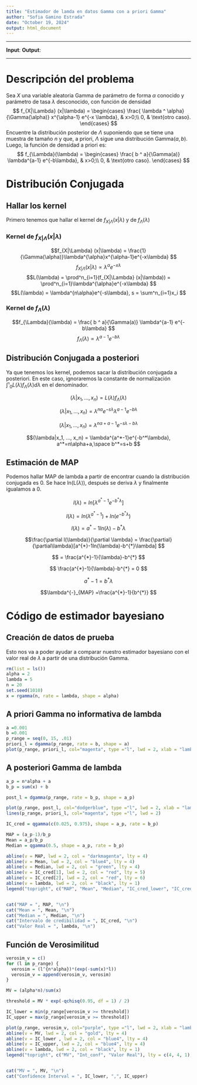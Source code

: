 ```yaml
---
title: "Estimador de lamda en datos Gamma con a priori Gamma"
author: "Sofia Gamino Estrada"
date: "October 19, 2024"
output: html_document
---
```

---

**Input**:
**Output**:

---

# Descripción del problema
Sea $X$ una variable aleatoria Gamma de parámetro de forma $\alpha$ conocido y parámetro de tasa $\lambda$ desconocido, con función de densidad
$$ f_{X|\Lambda} (x|\lambda) = \begin{cases}
\frac{ \lambda ^ \alpha}{\Gamma(\alpha)} x^{\alpha-1} e^{-x \lambda}, & x>0;\\
0, & \text{otro caso}.
\end{cases}
$$
Encuentre la distribución posterior de $\Lambda$ suponiendo que se tiene una muestra de tamaño $n$ y que, a priori, $\Lambda$ sigue una distribución Gamma$(a, b)$. Luego, la función de densidad a priori es:
$$ f_{\Lambda}(\lambda) = \begin{cases}
\frac{ b ^ a}{\Gamma(a)} \lambda^{a-1} e^{-b\lambda}, & x>0;\\
0, & \text{otro caso}.
\end{cases}
$$

# Distribución Conjugada

## Hallar los kernel

Primero tenemos que hallar el kernel de $f_{X|\Lambda} (x|\lambda)$ y de $f_{\Lambda}(\lambda)$

### Kernel de $f_{X|\Lambda} (x|\lambda)$

$$f_{X|\Lambda} (x|\lambda) = \frac{1}{\Gamma(\alpha)}\lambda^{\alpha}x^{\alpha-1}e^{-x\lambda}
$$
$$f_{X|\Lambda} (x|\lambda) \propto \lambda^{\alpha}e^{-x\lambda}
$$
$$L(\lambda) = \prod^n_{i=1}(f_{X|\Lambda} (x|\lambda)) = \prod^n_{i=1}\lambda^{\alpha}e^{-x\lambda}
$$
$$L(\lambda) = \lambda^{n\alpha}e^{-s\lambda}, s = \sum^n_{i=1}x_i
$$

### Kernel de $f_{\Lambda}(\lambda)$

$$f_{\Lambda}(\lambda) = \frac{ b ^ a}{\Gamma(a)} \lambda^{a-1} e^{-b\lambda}
$$
$$f_{\Lambda}(\lambda) \propto \lambda^{a-1}e^{-b\lambda}
$$

## Distribución Conjugada a posteriori
Ya que tenemos los kernel, podemos sacar la distribución conjugada a posteriori. En este caso, ignoraremos la constante de normalización $\int¹_{0}L(\lambda)f_{\Lambda}(\lambda)d\lambda$ en el denominador.

$$(\lambda|x_1, ..., x_n) = L(\lambda)f_{\Lambda}(\lambda)
$$

$$(\lambda|x_1, ..., x_n) = \lambda^{n\alpha}e^{-s\lambda}\lambda^{a-1}e^{-b\lambda}
$$

$$(\lambda|x_1, ..., x_n) = \lambda^{n\alpha+a-1}e^{-s\lambda-b\lambda}
$$

$$(\lambda|x_1, ..., x_n) = \lambda^{a^*-1}e^{-b^*\lambda}, a^*=n\alpha+a,\space b^*=s+b
$$

## Estimación de MAP

Podemos hallar MAP de lambda a partir de encontrar cuando la distribución conjugada es 0. Se hace ln(L($\lambda$)), después se deriva $\lambda$ y finalmente igualamos a 0.

$$l(\lambda) = ln[\lambda^{a^*-1}e^{-b^*\lambda}]
$$

$$l(\lambda) = ln(\lambda^{a^{*}-1})+ln(e^{-b^{*}\lambda})
$$

$$l(\lambda) = a^{*}-1ln(\lambda)-b^{*}\lambda
$$

$$\frac{\partial l(\lambda)}{\partial \lambda} = \frac{\partial}{\partial\lambda}[a^{*}-1ln(\lambda)-b^{*}\lambda]
$$

$$ = \frac{a^{*}-1}{\lambda}-b^{*}
$$

$$ \frac{a^{*}-1}{\lambda}-b^{*} = 0
$$ 

$$a^{*}-1 = b^{*}\lambda
$$

$$\lambda^{-}_{MAP} =\frac{a^{*}-1}{b^{*}}
$$

# Código de estimador bayesiano

## Creación de datos de prueba
Esto nos va a poder ayudar a comparar nuestro estimador bayesiano con el valor real de $\lambda$ a partir de una distribución Gamma.

```r
rm(list = ls())
alpha = 2
lambda = 5
n = 20
set.seed(1010)
x = rgamma(n, rate = lambda, shape = alpha)

```


## A priori Gamma no informativa de lambda

```r
a =0.001
b =0.001
p_range = seq(0, 15, .01)
priori_l = dgamma(p_range, rate = b, shape = a)
plot(p_range, priori_l, col="magenta", type ="l", lwd = 2, xlab = "lambda", ylab = "f(lambda)", main = "Densidad a priori Gamma para lambda")
```

## A posteriori Gamma de lambda

```r
a_p = n*alpha + a
b_p = sum(x) + b

post_l = dgamma(p_range, rate = b_p, shape = a_p)

plot(p_range, post_l, col="dodgerblue", type ="l", lwd = 2, xlab = "lambda", ylab = "f(lambda)", main = "Densidad a Posteriori vs a Priori")
lines(p_range, priori_l, col="magenta", type ="l", lwd = 2)

IC_cred = qgamma(c(0.025, 0.975), shape = a_p, rate = b_p)

MAP = (a_p-1)/b_p
Mean = a_p/b_p
Median = qgamma(0.5, shape = a_p, rate = b_p)

abline(v = MAP, lwd = 2, col = "darkmagenta", lty = 4)
abline(v = Mean, lwd = 2, col = "blue4", lty = 4)
abline(v = Median, lwd = 2, col = "green", lty = 4)
abline(v = IC_cred[1], lwd = 2, col = "red", lty = 5)
abline(v = IC_cred[2], lwd = 2, col = "red", lty = 6)
abline(v = lambda, lwd = 2, col = "black", lty = 1)
legend("topright", c("MAP", "Mean", "Median", "IC_cred_lower", "IC_cred_upper", "Real value"), lty = c(4, 4, 4, 5, 6, 1), col = c("darkmagenta", "blue4", "green", "red", "red", "black"))


cat("MAP = ", MAP, "\n")
cat("Mean = ", Mean, "\n")
cat("Median = ", Median, "\n")
cat("Intervalo de credibilidad = ", IC_cred, "\n")
cat("Valor Real = ", lambda, "\n")

```

## Función de Verosimilitud

```r

verosim_v = c()
for (l in p_range) {
  verosim = (l^{n*alpha})*(exp(-sum(x)*l))
  verosim_v = append(verosim_v, verosim)
}

MV = (alpha*n)/sum(x)

threshold = MV * exp(-qchisq(0.95, df = 1) / 2)

IC_lower = min(p_range[verosim_v >= threshold])
IC_upper = max(p_range[verosim_v >= threshold])

plot(p_range, verosim_v, col="purple", type ="l", lwd = 2, xlab = "lambda", ylab = "L(lambda)", main = "Gráfica de verosimilitud")
abline(v = MV, lwd = 2, col = "gold", lty = 4)
abline(v = IC_lower , lwd = 2, col = "blue4", lty = 4)
abline(v = IC_upper, lwd = 2, col = "blue4", lty = 4)
abline(v = lambda, lwd = 2, col = "black", lty = 1)
legend("topright", c("MV", "Int_conf", "Valor Real"), lty = c(4, 4, 1), col = c("gold", "blue4", "black"))


cat("MV = ", MV, "\n")
cat("Confidence Interval = ", IC_lower, ",", IC_upper)
```

